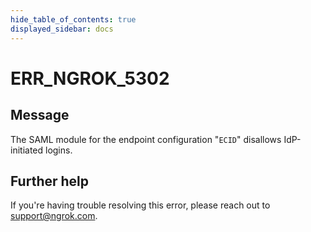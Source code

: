 ```yaml
---
hide_table_of_contents: true
displayed_sidebar: docs
---
```



# ERR_NGROK_5302

## Message

The SAML module for the endpoint configuration "`ECID`" disallows IdP-initiated logins.

<ErrorDetails error="err_ngrok_5302" />

## Further help

If you're having trouble resolving this error, please reach out to [support@ngrok.com](mailto:support@ngrok.com?subject=Help%20with%20ERR_NGROK_5302).
